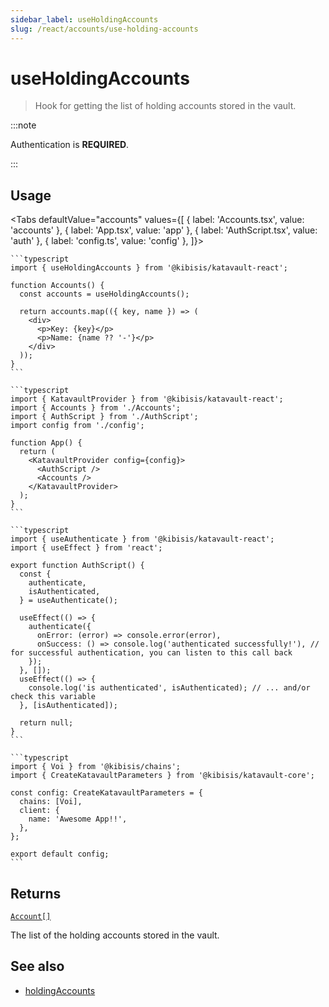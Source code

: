 ```yaml
---
sidebar_label: useHoldingAccounts
slug: /react/accounts/use-holding-accounts
---
```



<!-- components -->

# useHoldingAccounts

> Hook for getting the list of holding accounts stored in the vault.

:::note

Authentication is **REQUIRED**.

:::

<SectionBreak />

## Usage

<Tabs
  defaultValue="accounts"
  values={[
    { label: 'Accounts.tsx', value: 'accounts' },
    { label: 'App.tsx', value: 'app' },
    { label: 'AuthScript.tsx', value: 'auth' },
    { label: 'config.ts', value: 'config' },
  ]}>
  <TabItem value="accounts">

    ```typescript
    import { useHoldingAccounts } from '@kibisis/katavault-react';

    function Accounts() {
      const accounts = useHoldingAccounts();

      return accounts.map(({ key, name }) => (
        <div>
          <p>Key: {key}</p>
          <p>Name: {name ?? '-'}</p>
        </div>
      ));
    }
    ```

  </TabItem>
  <TabItem value="app">

    ```typescript
    import { KatavaultProvider } from '@kibisis/katavault-react';
    import { Accounts } from './Accounts';
    import { AuthScript } from './AuthScript';
    import config from './config';

    function App() {
      return (
        <KatavaultProvider config={config}>
          <AuthScript />
          <Accounts />
        </KatavaultProvider>
      );
    }
    ```

  </TabItem>
  <TabItem value="auth">

    ```typescript
    import { useAuthenticate } from '@kibisis/katavault-react';
    import { useEffect } from 'react';

    export function AuthScript() {
      const {
        authenticate,
        isAuthenticated,
      } = useAuthenticate();

      useEffect(() => {
        authenticate({
          onError: (error) => console.error(error),
          onSuccess: () => console.log('authenticated successfully!'), // for successful authentication, you can listen to this call back
        });
      }, []);
      useEffect(() => {
        console.log('is authenticated', isAuthenticated); // ... and/or check this variable
      }, [isAuthenticated]);

      return null;
    }
    ```

  </TabItem>
  <TabItem value="config">

    ```typescript
    import { Voi } from '@kibisis/chains';
    import { CreateKatavaultParameters } from '@kibisis/katavault-core';

    const config: CreateKatavaultParameters = {
      chains: [Voi],
      client: {
        name: 'Awesome App!!',
      },
    };

    export default config;
    ```

  </TabItem>
</Tabs>

<SectionBreak />

## Returns

[`Account[]`](04-glossary/02-types.mdx#account)

The list of the holding accounts stored in the vault.

## See also

* [holdingAccounts](02-core/03-accounts/02-holding-accounts.mdx)
